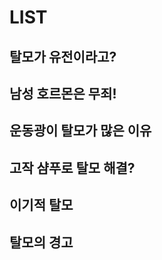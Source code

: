 ﻿


# LIST

## 탈모가 유전이라고?

## 남성 호르몬은 무죄!

## 운동광이 탈모가 많은 이유

## 고작 샴푸로 탈모 해결?

## 이기적 탈모

## 탈모의 경고

